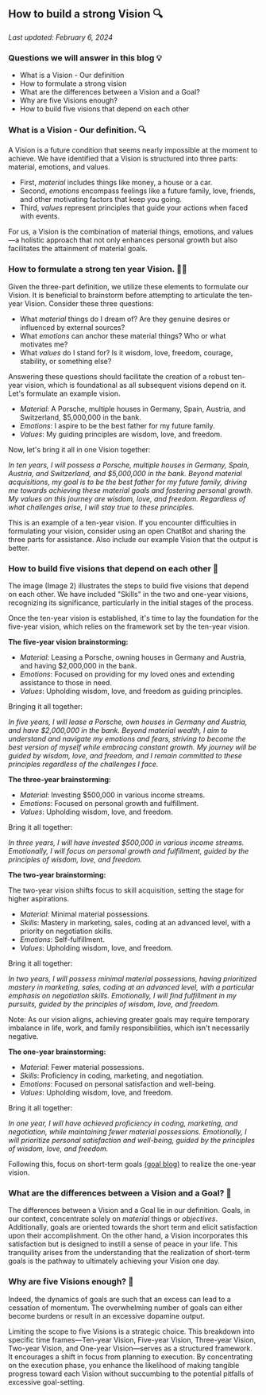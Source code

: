 ## How to build a strong Vision 🔍

_Last updated: February 6, 2024_

### Questions we will answer in this blog 💡

- What is a Vision - Our definition
- How to formulate a strong vision
- What are the differences between a Vision and a Goal?
- Why are five Visions enough?
- How to build five visions that depend on each other

### What is a Vision - Our definition. 🔍

A Vision is a future condition that seems nearly impossible at the moment to achieve. We have identified that a Vision is structured into three parts: material, emotions, and values.

- First, _material_ includes things like money, a house or a car.
- Second, _emotions_ encompass feelings like a future family, love, friends, and other motivating factors that keep you going.
- Third, _values_ represent principles that guide your actions when faced with events.

For us, a Vision is the combination of material things, emotions, and values—a holistic approach that not only enhances personal growth but also facilitates the attainment of material goals.

### How to formulate a strong ten year Vision. 🏋️‍♂️

Given the three-part definition, we utilize these elements to formulate our Vision. It is beneficial to brainstorm before attempting to articulate the ten-year Vision. Consider these three questions:

- What _material_ things do I dream of? Are they genuine desires or influenced by external sources?
- What _emotions_ can anchor these material things? Who or what motivates me?
- What _values_ do I stand for? Is it wisdom, love, freedom, courage, stability, or something else?

Answering these questions should facilitate the creation of a robust ten-year vision, which is foundational as all subsequent visions depend on it.
Let's formulate an example vision.

- _Material_: A Porsche, multiple houses in Germany, Spain, Austria, and Switzerland, $5,000,000 in the bank.
- _Emotions_: I aspire to be the best father for my future family.
- _Values_: My guiding principles are wisdom, love, and freedom.

Now, let's bring it all in one Vision together:

_In ten years, I will possess a Porsche, multiple houses in Germany, Spain, Austria, and Switzerland, and $5,000,000 in the bank.
Beyond material acquisitions, my goal is to be the best father for my future family, driving me towards achieving these material goals and fostering personal growth.
My values on this journey are wisdom, love, and freedom. Regardless of what challenges arise, I will stay true to these principles._

This is an example of a ten-year vision. If you encounter difficulties in formulating your vision, consider using an open ChatBot and sharing the three parts for assistance.
Also include our example Vision that the output is better.

### How to build five visions that depend on each other 🌟

The image (Image 2) illustrates the steps to build five visions that depend on each other.
We have included "Skills" in the two and one-year visions, recognizing its significance, particularly in the initial stages of the process.

Once the ten-year vision is established, it's time to lay the foundation for the five-year vision, which relies on the framework set by the ten-year vision.

**The five-year vision brainstorming:**

- _Material_: Leasing a Porsche, owning houses in Germany and Austria, and having $2,000,000 in the bank.
- _Emotions_: Focused on providing for my loved ones and extending assistance to those in need.
- _Values_: Upholding wisdom, love, and freedom as guiding principles.

Bringing it all together:

_In five years, I will lease a Porsche, own houses in Germany and Austria, and have $2,000,000 in the bank. Beyond material wealth, I aim to understand and navigate my emotions and fears, striving to become the best version of myself while embracing constant growth. My journey will be guided by wisdom, love, and freedom, and I remain committed to these principles regardless of the challenges I face._

**The three-year brainstorming:**

- _Material_: Investing $500,000 in various income streams.
- _Emotions_: Focused on personal growth and fulfillment.
- _Values_: Upholding wisdom, love, and freedom.

Bring it all together:

_In three years, I will have invested $500,000 in various income streams. Emotionally, I will focus on personal growth and fulfillment, guided by the principles of wisdom, love, and freedom._

**The two-year brainstorming:**

The two-year vision shifts focus to skill acquisition, setting the stage for higher aspirations.

- _Material_: Minimal material possessions.
- _Skills_: Mastery in marketing, sales, coding at an advanced level, with a priority on negotiation skills.
- _Emotions_: Self-fulfillment.
- _Values_: Upholding wisdom, love, and freedom.

Bring it all together:

_In two years, I will possess minimal material possessions, having prioritized mastery in marketing, sales, coding at an advanced level, with a particular emphasis on negotiation skills. Emotionally, I will find fulfillment in my pursuits, guided by the principles of wisdom, love, and freedom._

Note: As our vision aligns, achieving greater goals may require temporary imbalance in life, work, and family responsibilities, which isn't necessarily negative.

**The one-year brainstorming:**

- _Material_: Fewer material possessions.
- _Skills_: Proficiency in coding, marketing, and negotiation.
- _Emotions_: Focused on personal satisfaction and well-being.
- _Values_: Upholding wisdom, love, and freedom.

Bring it all together:

_In one year, I will have achieved proficiency in coding, marketing, and negotiation, while maintaining fewer material possessions. Emotionally, I will prioritize personal satisfaction and well-being, guided by the principles of wisdom, love, and freedom._

Following this, focus on short-term goals [(goal blog)](https://goalkeepr.io/en/docs/goal) to realize the one-year vision.

### What are the differences between a Vision and a Goal? 🎯

The differences between a Vision and a Goal lie in our definition. Goals, in our context, concentrate solely on _material_ things or _objectives_. Additionally, goals are oriented towards the short term and elicit satisfaction upon their accomplishment.
On the other hand, a Vision incorporates this satisfaction but is designed to instill a sense of peace in your life. This tranquility arises from the understanding that the realization of short-term goals is the pathway to ultimately achieving your Vision one day.

### Why are five Visions enough? 🌟

Indeed, the dynamics of goals are such that an excess can lead to a cessation of momentum.
The overwhelming number of goals can either become burdens or result in an excessive dopamine output.

Limiting the scope to five Visions is a strategic choice.
This breakdown into specific time frames—Ten-year Vision, Five-year Vision, Three-year Vision, Two-year Vision, and One-year Vision—serves as a structured framework.
It encourages a shift in focus from planning to execution. By concentrating on the execution phase, you enhance the likelihood of making tangible progress toward each Vision without succumbing to the potential pitfalls of excessive goal-setting.
